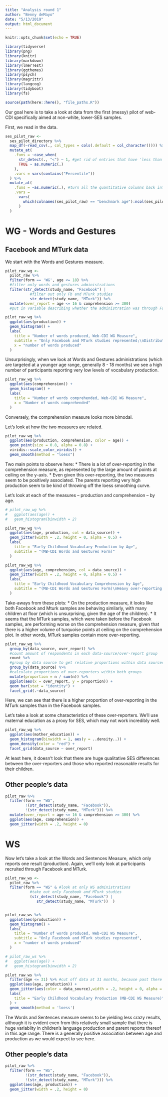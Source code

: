 ```yaml
---
title: "Analysis round 1"
author: "Benny deMayo"
date: "5/13/2019"
output: html_document
---
```


```r
knitr::opts_chunk$set(echo = TRUE)

library(tidyverse)
library(png)
library(knitr)
library(markdown)
library(lmerTest)
library(ggthemes)
library(psych)
library(magrittr)
library(langcog)
library(tidyboot)
library(fs)

source(path(here::here(), "file_paths.R"))
```

Our goal here is to take a look at data from the first (messy) pilot of web-CDI specifically aimed at non-white, lower-SES samples.

First, we read in the data.

```r
ses_pilot_raw <- 
  ses_pilot_directory %>% 
  map_df(~read_csv(., col_types = cols(.default = col_character()))) %>% #read in columns as a character
  mutate_at(
    .funs = ~case_when(
      str_detect(., "<") ~ 1, #get rid of entries that have 'less than' signs in them
      TRUE ~ as.numeric(.)
    ),
    .vars = vars(contains("Percentile"))
  ) %>% 
  mutate_at(
    .funs = ~as.numeric(.), #turn all the quantitative columns back into numeric
    .vars = 
      vars(
        which(colnames(ses_pilot_raw) == "benchmark age"):ncol(ses_pilot_raw)
      )
  )
```


# WG - Words and Gestures

## Facebook and MTurk data

We start with the Words and Gestures measure.

```r
pilot_raw_wg <- 
  pilot_raw %>% 
  filter(form == 'WG', age <= 18) %>% 
  #filter only words and gestures administrations
  filter(str_detect(study_name, "Facebook") | 
           #filter out only Fb and MTurk studies
           str_detect(study_name, "MTurk")) %>%
  mutate(over_report = age <= 16 & comprehension >= 300) 
  #put in variable describing whether the administration was through Facebook   or MTurk

pilot_raw_wg %>% 
  ggplot(aes(production)) +
  geom_histogram() +
  labs(
    title = "Number of words produced, Web-CDI WG Measure",
    subtitle = "Only Facebook and MTurk studies represented;\nDistribution is heavily left-skewed",
    x = "number of words produced"
  )

```

Unsurprisingly, when we look at Words and Gestures administrations (which are targeted at a younger age range, generally 8 - 18 months) we see a high number of participants reporting very low levels of vocabulary production.

```r
pilot_raw_wg %>% 
  ggplot(aes(comprehension)) +
  geom_histogram() +
  labs(
    title = "Number of words comprehended, Web-CDI WG Measure",
    x = "Number of words comprehended"
  )
```

Conversely, the comprehension measure looks more bimodal.

Let's look at how the two measures are related.

```r
pilot_raw_wg %>% 
  ggplot(aes(production, comprehension, color = age)) +
  geom_point(size = 0.8, alpha = 0.8) +
  viridis::scale_color_viridis() +
  geom_smooth(method = "loess")
```

Two main points to observe here:
* There is a lot of over-reporting in the comprehension measure, as represented by the large amount of points at ceiling on the y-axis.
* Even given this over-reporting, the two measures seem to be positively associated. The parents reporting very high production seem to be kind of throwing off the loess smoothing curve.

Let's look at each of the measures -- production and comprehension -- by age.

```r
# pilot_raw_wg %>% 
#   ggplot(aes(age)) +
#   geom_histogram(binwidth = 2)

pilot_raw_wg %>% 
  ggplot(aes(age, production, col = data_source)) +
  geom_jitter(width = .2, height = 0, alpha = 0.5) +
  labs(
    title = "Early Childhood Vocabulary Production by Age",
    subtitle = "(MB-CDI Words and Gestures Form)"
  )

pilot_raw_wg %>% 
  ggplot(aes(age, comprehension, col = data_source)) +
  geom_jitter(width = .2, height = 0, alpha = 0.5) +
  labs(
    title = "Early Childhood Vocabulary Comprehension by Age",
    subtitle = "(MB-CDI Words and Gestures Form)\nHeavy over-reporting evident in this measure"
  )

```

Take-aways from these plots:
* On the production measure, it looks like both Facebook and Mturk samples are behaving similarly, with many children at floor (which is unsurprising, given the age of the children).
* It seems that the MTurk samples, which were taken before the Facebook samples, are performing worse on the comprehension measure, given that there is a higher volume of turquoise points at ceiling on the comprehension plot. In other words, MTurk samples contain more over-reporting.

```r
pilot_raw_wg %>% 
  group_by(data_source, over_report) %>%
  #count amount of respondents in each data-source/over-report group
  count %>% 
  #group by data source to get relative proportions within data sources
  group_by(data_source) %>%
  #calculate proportions of over-reporters within both groups
  mutate(proportion = n / sum(n)) %>%
  ggplot(aes(x = over_report, y = proportion)) +
  geom_bar(stat = "identity") + 
  facet_grid(.~data_source)

```

Here, we can see that there is a higher proportion of over-reporting in the MTurk samples than in the Facebook samples.

Let's take a look at some characteristics of these over-reporters. We'll use maternal education as a proxy for SES, which may not work incredibly well.

```r
pilot_raw_wg %>% 
  ggplot(aes(mother_education)) +
  geom_histogram(binwidth = 1, aes(y = ..density..)) + 
  geom_density(color = "red") +
  facet_grid(data_source ~ over_report)

```

At least here, it doesn't look that there are huge qualitative SES differences between the over-reporters and those who reported reasonable results for their children.

## Other people's data

```r
pilot_raw %>% 
  filter(form == "WG",
         !(str_detect(study_name, "Facebook")),
         !(str_detect(study_name, "MTurk"))) %>%
  mutate(over_report = age <= 16 & comprehension >= 300) %>%
  ggplot(aes(age, comprehension)) +
  geom_jitter(width = .2, height = 0)
```


# WS

Now let's take a look at the Words and Sentences Measure, which only reports one result (production). Again, we'll only look at participants recruited through Facebook and MTurk.

```r
pilot_raw_ws <- 
  pilot_raw %>% 
  filter(form == "WS" & #look at only WS administrations
           #take out only Facebook and MTurk studies
           (str_detect(study_name, "Facebook") |
              str_detect(study_name, "MTurk"))  )


pilot_raw_ws %>% 
  ggplot(aes(production)) +
  geom_histogram() +
  labs(
    title = "Number of words produced, Web-CDI WS Measure",
    subtitle = "Only Facebook and MTurk studies represented",
    x = "number of words produced"
  )

# pilot_raw_ws %>% 
#   ggplot(aes(age)) +
#   geom_histogram(binwidth = 2)

pilot_raw_ws %>% 
  filter(age <= 31) %>% #cut off data at 31 months, because past there it's very sparse
  ggplot(aes(age, production)) +
  geom_jitter(aes(color = data_source),width = .2, height = 0, alpha = 0.5) +
  labs(
    title = "Early Childhood Vocabulary Production (MB-CDI WS Measure)"
  ) +
  geom_smooth(method = 'loess')

```

The Words and Sentences measure seems to be yielding less crazy results, although it is evident even from this relatively small sample that there is huge variablity in children's language production and parent reports thereof in this age range. There is a generally positive association between age and production as we would expect to see here. 

## Other people's data

```r
pilot_raw %>% 
  filter(form == "WS",
         !(str_detect(study_name, "Facebook")),
         !(str_detect(study_name, "MTurk"))) %>%
  ggplot(aes(age, production)) +
  geom_jitter(width = .2, height = 0)
```